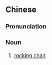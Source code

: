 {{also|摇椅}}
==Chinese==
{{zh-forms|s=摇椅}}

===Pronunciation===
{{zh-pron
|m=yáoyǐ
|c=jiu4 ji2
|mn=iô-í
|cat=n
}}

===Noun===
{{zh-noun}}

# [[rocking chair]]

{{zh-cat|Furniture|Chairs}}